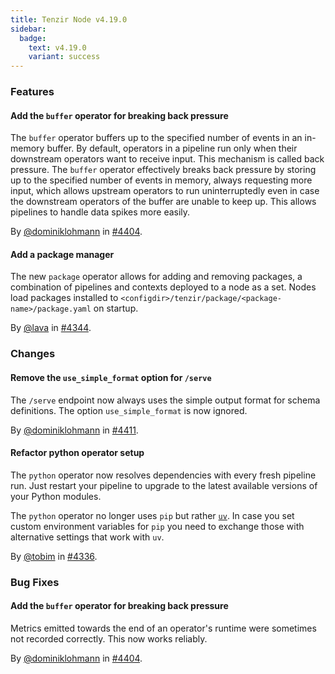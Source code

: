 ```yaml
---
title: Tenzir Node v4.19.0
sidebar:
  badge:
    text: v4.19.0
    variant: success
---
```


### Features

#### Add the `buffer` operator for breaking back pressure

The `buffer` operator buffers up to the specified number of events in an
in-memory buffer. By default, operators in a pipeline run only when their
downstream operators want to receive input. This mechanism is called back
pressure. The `buffer` operator effectively breaks back pressure by storing up
to the specified number of events in memory, always requesting more input, which
allows upstream operators to run uninterruptedly even in case the downstream
operators of the buffer are unable to keep up. This allows pipelines to handle
data spikes more easily.

By [@dominiklohmann](https://github.com/dominiklohmann) in [#4404](https://github.com/tenzir/tenzir/pull/4404).

#### Add a package manager

The new `package` operator allows for adding and removing packages, a
combination of pipelines and contexts deployed to a node as a set. Nodes load
packages installed to `<configdir>/tenzir/package/<package-name>/package.yaml`
on startup.

By [@lava](https://github.com/lava) in [#4344](https://github.com/tenzir/tenzir/pull/4344).

### Changes

#### Remove the `use_simple_format` option for `/serve`

The `/serve` endpoint now always uses the simple output format for schema
definitions. The option `use_simple_format` is now ignored.

By [@dominiklohmann](https://github.com/dominiklohmann) in [#4411](https://github.com/tenzir/tenzir/pull/4411).

#### Refactor python operator setup

The `python` operator now resolves dependencies with every fresh pipeline run.
Just restart your pipeline to upgrade to the latest available versions of your
Python modules.

The `python` operator no longer uses `pip` but rather
[`uv`](https://github.com/astral-sh/uv). In case you set custom environment
variables for `pip` you need to exchange those with alternative settings that
work with `uv`.

By [@tobim](https://github.com/tobim) in [#4336](https://github.com/tenzir/tenzir/pull/4336).

### Bug Fixes

#### Add the `buffer` operator for breaking back pressure

Metrics emitted towards the end of an operator's runtime were sometimes not
recorded correctly. This now works reliably.

By [@dominiklohmann](https://github.com/dominiklohmann) in [#4404](https://github.com/tenzir/tenzir/pull/4404).
